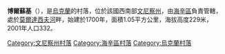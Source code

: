 {{coord|48|45|14|N|29|31|28|E|scale:30000|display=title}}

'''博爾蘇基'''（{{lang-uk|Борсуки}}），是[[烏克蘭|烏克蘭]]的村落，位於該國西南部[[文尼察州|文尼察州]]，由[[海辛區|海辛區]]負責管轄，處於[[莫爾達西夫河|莫爾達西夫河]]畔，始建於1700年，面積1.05平方公里，海拔高度229米，2001年人口332。

[[Category:文尼察州村落|Category:文尼察州村落]]
[[Category:海辛區村落|Category:海辛區村落]]
[[Category:烏克蘭村落|Category:烏克蘭村落]]


{{Vinnytsia-geo-stub}}